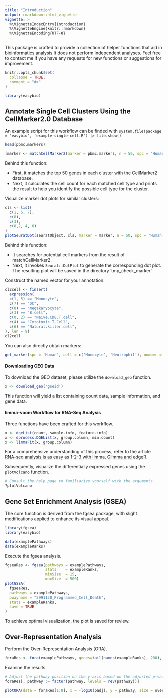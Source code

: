 ```yaml
---
title: "Introduction"
output: rmarkdown::html_vignette
vignette: >
  %\VignetteIndexEntry{Introduction}
  %\VignetteEngine{knitr::rmarkdown}
  %\VignetteEncoding{UTF-8}
---
```


This package is crafted to provide a collection of helper functions that aid in bioinformatics analysis.It does not perform independent analyses. Feel free to contact me if you have any requests for new functions or suggestions for improvement.

```r
knitr::opts_chunk$set(
  collapse = TRUE,
  comment = "#>"
)
```

```r
library(easybio)
```

## Annotate Single Cell Clusters Using the CellMarker2.0 Database

An example script  for this workflow can be finded with `system.file(package = 'easybio', 'example-single-cell.R') |> file.show()`

```r
head(pbmc.markers)
```

```r
(marker <- matchCellMarker2(marker = pbmc.markers, n = 50, spc = 'Human')[, head(.SD, 2), by=cluster])
```

Behind this function:

- First, it matches the top 50 genes in each cluster with the CellMarker2 database.
- Next, it calculates the cell count for each matched cell type and prints the result to help you identify the possible cell type for the cluster.

Visualize marker dot plots for similar clusters:

```r
cls <- list(
  c(1, 5, 7), 
  c(8),
  c(3),
  c(0,2, 4, 6)
)
plotSeuratDot(seuratObject, cls, marker = marker, n = 50, spc = 'Human', topcellN = 2)
```

Behind this function:

- It searches for potential cell markers from the result of matchCellMarker2.
- Next, it invokes `Seurat::DotPlot` to generate the corresponding dot plot. The resulting plot will be saved in the directory ‘tmp_check_marker’.

Construct the named vector for your annotation:

```r
cl2cell <- finsert(
  expression(
  c(1, 5) == "Monocyte",
  c(7) == "DC",
  c(8) == "megakaryocyte",
  c(3) == "B.cell",
  c(0, 2) == "Naive.CD8.T.cell",
  c(4) == "Cytotoxic.T.Cell",
  c(6) == "Natural.killer.cell",
), len = 9)
cl2cell
```

You can also directly obtain markers:

```r
get_marker(spc = 'Human', cell = c('Monocyte', 'Neutrophil'), number = 5, min.count = 1)
```

#### Downloading GEO Data

To download the GEO dataset, please utilize the `download_geo` function.

```r
x <- download_geo('gseid')
```

This function will yield a list containing count data, sample information, and gene data.

#### limma-voom Workflow for RNA-Seq Analysis

Three functions have been crafted for this workflow.

```r
x <- dgeList(count, sample.info, feature.info)
x <- dprocess.DGEList(x, group.column, min.count)
x <- limmaFit(x, group.column)
```

For a comprehensive understanding of this process, refer to the article [RNA-seq analysis is as easy as 1-2-3 with limma, Glimma and edgeR](https://doi.org/10.12688/f1000research.9005.3).

Subsequently, visualize the differentially expressed genes using the `plotVolcano` function.

```r
# Consult the help page to familiarize yourself with the arguments.
?plotVolcano

```

## Gene Set Enrichment Analysis (GSEA)

The core function is derived from the fgsea package, with slight modifications applied to enhance its visual appeal.

```r
library(fgsea)
library(easybio)

data(examplePathways)
data(exampleRanks)
```

Execute the fgsea analysis.

```r
fgseaRes <- fgsea(pathways = examplePathways, 
                  stats    = exampleRanks,
                  minSize  = 15,
                  maxSize  = 500)
plotGSEA(
  fgseaRes, 
  pathways = examplePathways, 
  pwayname = "5991130_Programmed_Cell_Death", 
  stats = exampleRanks, 
  save = TRUE
)
```

To achieve optimal visualization, the plot is saved for review.

## Over-Representation Analysis

Perform the Over-Representation Analysis (ORA).

```r
foraRes <- fora(examplePathways, genes=tail(names(exampleRanks), 200), universe=names(exampleRanks))
```

Examine the results.

```r
# Adjust the pathway position on the y-axis based on the adjusted p-value (padj)
foraRes[, pathway := factor(pathway, levels = rev(pathway))]

plotORA(data = foraRes[1:8], x = -log10(padj), y = pathway, size = overlap, fill = 'constant')
```
